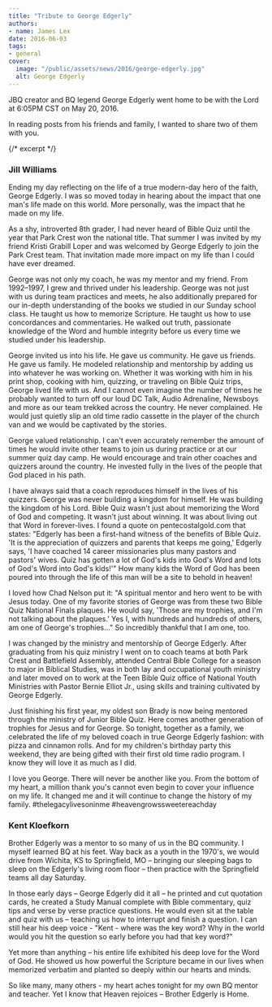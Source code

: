 ```yaml
---
title: "Tribute to George Edgerly"
authors:
- name: James Lex
date: 2016-06-03
tags:
- general
cover:
  image: "/public/assets/news/2016/george-edgerly.jpg"
  alt: George Edgerly
---
```


JBQ creator and BQ legend George Edgerly went home to be with the Lord at 6:05PM CST on May 20, 2016.

In reading posts from his friends and family, I wanted to share two of them with you.

{/* excerpt */}

### Jill Williams

Ending my day reflecting on the life of a true modern-day hero of the faith, George Edgerly. I was so moved today in hearing about the impact that one man's life made on this world. More personally, was the impact that he made on my life.

As a shy, introverted 8th grader, I had never heard of Bible Quiz until the year that Park Crest won the national title. That summer I was invited by my friend Kristi Grabill Loper and was welcomed by George Edgerly to join the Park Crest team. That invitation made more impact on my life than I could have ever dreamed.

George was not only my coach, he was my mentor and my friend. From 1992–1997, I grew and thrived under his leadership. George was not just with us during team practices and meets, he also additionally prepared for our in-depth understanding of the books we studied in our Sunday school class. He taught us how to memorize Scripture. He taught us how to use concordances and commentaries. He walked out truth, passionate knowledge of the Word and humble integrity before us every time we studied under his leadership.

George invited us into his life. He gave us community. He gave us friends. He gave us family. He modeled relationship and mentorship by adding us into whatever he was working on. Whether it was working with him in his print shop, cooking with him, quizzing, or traveling on Bible Quiz trips, George lived life with us. And I cannot even imagine the number of times he probably wanted to turn off our loud DC Talk, Audio Adrenaline, Newsboys and more as our team trekked across the country. He never complained. He would just quietly slip an old time radio cassette in the player of the church van and we would be captivated by the stories.

George valued relationship. I can't even accurately remember the amount of times he would invite other teams to join us during practice or at our summer quiz day camp. He would encourage and train other coaches and quizzers around the country. He invested fully in the lives of the people that God placed in his path.

I have always said that a coach reproduces himself in the lives of his quizzers. George was never building a kingdom for himself. He was building the kingdom of his Lord. Bible Quiz wasn't just about memorizing the Word of God and competing. It wasn't just about winning. It was about living out that Word in forever-lives. I found a quote on pentecostalgold.com that states: "Edgerly has been a first-hand witness of the benefits of Bible Quiz. 'It is the appreciation of quizzers and parents that keeps me going,' Edgerly says, 'I have coached 14 career missionaries plus many pastors and pastors' wives. Quiz has gotten a lot of God's kids into God's Word and lots of God's Word into God's kids!'" How many kids the Word of God has been poured into through the life of this man will be a site to behold in heaven!

I loved how Chad Nelson put it: "A spiritual mentor and hero went to be with Jesus today. One of my favorite stories of George was from these two Bible Quiz National Finals plaques. He would say, 'Those are my trophies, and I'm not talking about the plaques.' Yes I, with hundreds and hundreds of others, am one of George's trophies…" So incredibly thankful that I am one, too.

I was changed by the ministry and mentorship of George Edgerly. After graduating from his quiz ministry I went on to coach teams at both Park Crest and Battlefield Assembly, attended Central Bible College for a season to major in Biblical Studies, was in both lay and occupational youth ministry and later moved on to work at the Teen Bible Quiz office of National Youth Ministries with Pastor Bernie Elliot Jr., using skills and training cultivated by George Edgerly.

Just finishing his first year, my oldest son Brady is now being mentored through the ministry of Junior Bible Quiz. Here comes another generation of trophies for Jesus and for George. So tonight, together as a family, we celebrated the life of my beloved coach in true George Edgerly fashion: with pizza and cinnamon rolls. And for my children's birthday party this weekend, they are being gifted with their first old time radio program. I know they will love it as much as I did.

I love you George. There will never be another like you. From the bottom of my heart, a million thank you's cannot even begin to cover your influence on my life. It changed me and it will continue to change the history of my family. ‪#‎thelegacylivesoninme‬ ‪#‎heavengrowssweetereachday‬

### Kent Kloefkorn

Brother Edgerly was a mentor to so many of us in the BQ community. I myself learned BQ at his feet. Way back as a youth in the 1970's, we would drive from Wichita, KS to Springfield, MO – bringing our sleeping bags to sleep on the Edgerly's living room floor – then practice with the Springfield teams all day Saturday.

In those early days – George Edgerly did it all – he printed and cut quotation cards, he created a Study Manual complete with Bible commentary, quiz tips and verse by verse practice questions. He would even sit at the table and quiz with us – teaching us how to interrupt and finish a question. I can still hear his deep voice - "Kent - where was the key word? Why in the world would you hit the question so early before you had that key word?"

Yet more than anything – his entire life exhibited his deep love for the Word of God. He showed us how powerful the Scripture became in our lives when memorized verbatim and planted so deeply within our hearts and minds.

So like many, many others - my heart aches tonight for my own BQ mentor and teacher. Yet I know that Heaven rejoices – Brother Edgerly is Home.
